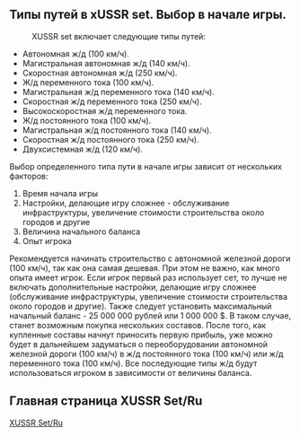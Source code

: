 ==Типы путей в xUSSR set. Выбор в начале игры.==
:XUSSR set включает следующие типы путей:
* Автономная ж/д (100 км/ч).
* Магистральная автономная ж/д (140 км/ч).
* Скоростная автономная ж/д (250 км/ч).
* Ж/д переменного тока (100 км/ч).
* Магистральная ж/д переменного тока (140 км/ч).
* Скоростная ж/д переменного тока (250 км/ч).
* Высокоскоростная ж/д переменного тока.
* Ж/д постоянного тока (100 км/ч).
* Магистральная ж/д постоянного тока (140 км/ч).
* Скоростная ж/д постоянного тока (250 км/ч).
* Двухсистемная ж/д (120 км/ч).
Выбор определенного типа пути в начале игры зависит от нескольких факторов:
#Время начала игры
#Настройки, делающие игру сложнее - обслуживание инфраструктуры, увеличение стоимости строительства около городов и другие
#Величина начального баланса
#Опыт игрока
Рекомендуется начинать строительство с автономной железной дороги (100 км/ч), так как она самая дешевая. При этом не важно, как много опыта имеет игрок. Если игрок первый раз использует сет, то лучше не включать дополнительные настройки, делающие игру сложнее (обслуживание инфраструктуры, увеличение стоимости строительства около городов и другие). Также следует установить максимальный начальный баланс - 25 000 000 рублей или 1 000 000 $. В таком случае, станет возможным покупка нескольких составов. После того, как купленные составы начнут приносить первую прибыль, уже можно будет в дальнейшем задуматься о переоборудовании автономной железной дороги (100 км/ч) в ж/д постоянного тока (100 км/ч) или ж/д переменного тока (100 км/ч). Все последующие типы ж/д будут использоваться игроком в зависимости от величины баланса.

==Главная страница XUSSR Set/Ru==
[[Main/ru/XUSSR Set|XUSSR Set/Ru]]